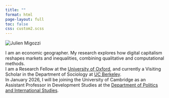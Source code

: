 ---
title: ""
format: html
page-layout: full
toc: false
css: custom2.scss
---

```{=html}
<div class="landing-container">

  <div class="landing-left">
    <img src="static/img/pic2.jpeg" alt="Julien Migozzi" />
    <div class="landing-socials">
      <a href="https://bsky.app/profile/jmigozzi.bsky.social" aria-label="Bluesky">
        <i class="fa-solid fa-cloud"></i>
      </a>
      <a href="https://github.com/jmigozzi" aria-label="GitHub">
        <i class="fab fa-github"></i>
      </a>
      <a href="https://scholar.google.com/citations?user=TOQMW10AAAAJ" aria-label="Google Scholar">
        <i class="fas fa-graduation-cap"></i>
      </a>
      <a href="https://orcid.org/0000-0001-6896-8809" aria-label="ORCID">
        <i class="fab fa-orcid"></i>
      </a>
    </div>
  </div>

  <div class="landing-text">
    <p>
      I am an economic geographer. My research explores how digital capitalism reshapes markets and inequalities, combining qualitative and computational methods. <br> I am a Research Fellow at the <a href="https://www.geog.ox.ac.uk/staff/jmigozzi.html">University of Oxford</a>, and  currently a Visiting Scholar in the Department of Sociology at <a href="https://besi.berkeley.edu/">UC Berkeley</a>. <br> In January 2026, I will be joining the University of Cambridge as an Assistant Professor in Development Studies at the <a href="https://www.polis.cam.ac.uk/">Department of Politics and International Studies</a>.
    </p>
  </div>

</div>
```

